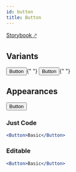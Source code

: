 ```yaml
---
id: button
title: Button
---
```



[Storybook 🡕](https://aurora.ubergrape.com/storybook/?path=/story/components-button--base)

## Variants
<Button>Button</Button>{" "}
<Button variant="primary">Button</Button>{" "}

## Appearances
<Button appearance="minimal">Button</Button>

### Just Code

```jsx
<Button>Basic</Button>
```

### Editable

```jsx live
<Button>Basic</Button>
```
